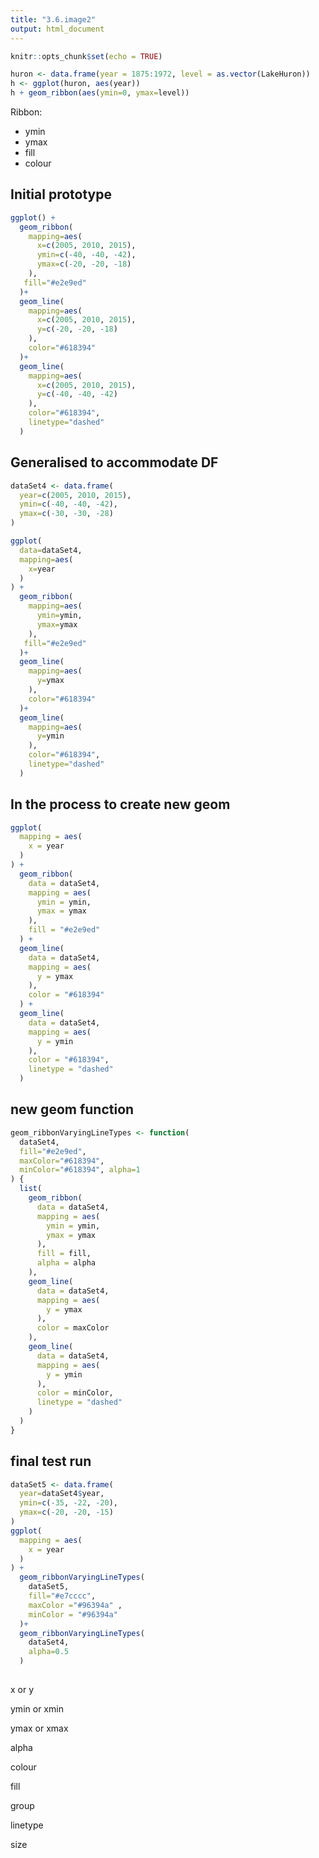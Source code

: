 ```yaml
---
title: "3.6.image2"
output: html_document
---
```


```r
knitr::opts_chunk$set(echo = TRUE)
```

```r
huron <- data.frame(year = 1875:1972, level = as.vector(LakeHuron))
h <- ggplot(huron, aes(year))
h + geom_ribbon(aes(ymin=0, ymax=level))
```

Ribbon:

  * ymin
  * ymax
  * fill
  * colour

## Initial prototype

```r
ggplot() +
  geom_ribbon(
    mapping=aes(
      x=c(2005, 2010, 2015),
      ymin=c(-40, -40, -42),
      ymax=c(-20, -20, -18)
    ),
   fill="#e2e9ed"
  )+
  geom_line(
    mapping=aes(
      x=c(2005, 2010, 2015),
      y=c(-20, -20, -18)
    ),
    color="#618394"
  )+
  geom_line(
    mapping=aes(
      x=c(2005, 2010, 2015),
      y=c(-40, -40, -42)
    ),
    color="#618394",
    linetype="dashed"
  )
```

## Generalised to accommodate DF

```r
dataSet4 <- data.frame(
  year=c(2005, 2010, 2015),
  ymin=c(-40, -40, -42),
  ymax=c(-30, -30, -28)
)
```

```r
ggplot(
  data=dataSet4,
  mapping=aes(
    x=year
  )
) +
  geom_ribbon(
    mapping=aes(
      ymin=ymin,
      ymax=ymax
    ),
   fill="#e2e9ed"
  )+
  geom_line(
    mapping=aes(
      y=ymax
    ),
    color="#618394"
  )+
  geom_line(
    mapping=aes(
      y=ymin
    ),
    color="#618394",
    linetype="dashed"
  )
```

## In the process to create new geom

```r
ggplot(
  mapping = aes(
    x = year
  )
) +
  geom_ribbon(
    data = dataSet4,
    mapping = aes(
      ymin = ymin,
      ymax = ymax
    ),
    fill = "#e2e9ed"
  ) +
  geom_line(
    data = dataSet4,
    mapping = aes(
      y = ymax
    ),
    color = "#618394"
  ) +
  geom_line(
    data = dataSet4,
    mapping = aes(
      y = ymin
    ),
    color = "#618394",
    linetype = "dashed"
  )
```

## new geom function

```r
geom_ribbonVaryingLineTypes <- function(
  dataSet4, 
  fill="#e2e9ed",
  maxColor="#618394",
  minColor="#618394", alpha=1
) {
  list(
    geom_ribbon(
      data = dataSet4,
      mapping = aes(
        ymin = ymin,
        ymax = ymax
      ),
      fill = fill,
      alpha = alpha
    ),
    geom_line(
      data = dataSet4,
      mapping = aes(
        y = ymax
      ),
      color = maxColor
    ),
    geom_line(
      data = dataSet4,
      mapping = aes(
        y = ymin
      ),
      color = minColor,
      linetype = "dashed"
    )
  )
}
```

## final test run

```r
dataSet5 <- data.frame(
  year=dataSet4$year,
  ymin=c(-35, -22, -20),
  ymax=c(-20, -20, -15)
)
ggplot(
  mapping = aes(
    x = year
  )
) + 
  geom_ribbonVaryingLineTypes(
    dataSet5,
    fill="#e7cccc", 
    maxColor ="#96394a" ,
    minColor = "#96394a"
  )+
  geom_ribbonVaryingLineTypes(
    dataSet4,
    alpha=0.5
  )
  
```

  x or y

ymin or xmin

ymax or xmax

alpha

colour

fill

group

linetype

size